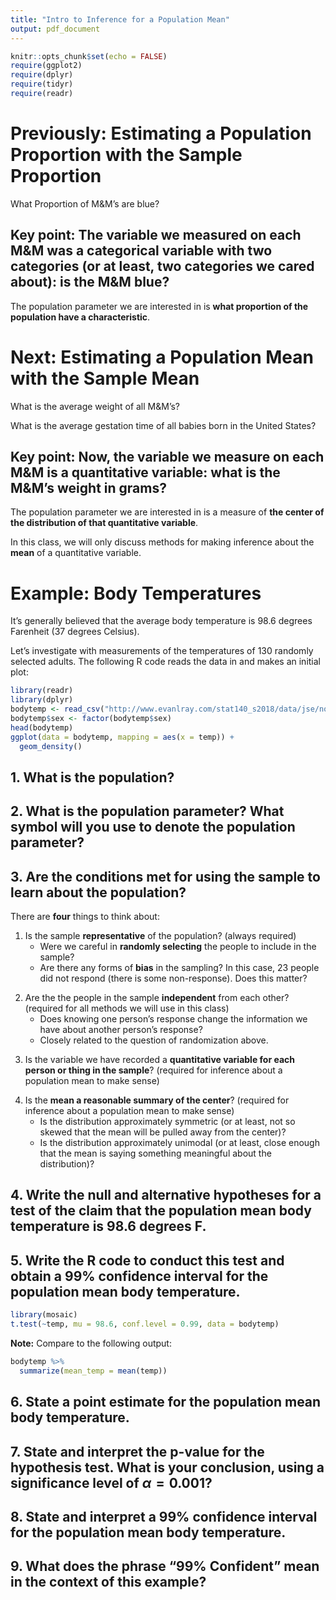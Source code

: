 ```yaml
---
title: "Intro to Inference for a Population Mean"
output: pdf_document
---
```


```r
knitr::opts_chunk$set(echo = FALSE)
require(ggplot2)
require(dplyr)
require(tidyr)
require(readr)
```

# Previously: Estimating a Population Proportion with the Sample Proportion

What Proportion of M&M's are blue?

\includegraphics{pop-sample.png}

## Key point: The variable we measured on each M&M was a categorical variable with two categories (or at least, two categories we cared about): is the M&M blue?

The population parameter we are interested in is **what proportion of the population have a characteristic**.

\newpage

# Next: Estimating a Population Mean with the Sample Mean

What is the average weight of all M&M's?

What is the average gestation time of all babies born in the United States?

\includegraphics{pop-sample-quantitative.png}

## Key point: Now, the variable we measure on each M&M is a quantitative variable: what is the M&M's weight in grams?

The population parameter we are interested in is a measure of **the center of the distribution of that quantitative variable**.

In this class, we will only discuss methods for making inference about the **mean** of a quantitative variable.

\newpage

# Example: Body Temperatures

It's generally believed that the average body temperature is 98.6 degrees Farenheit (37 degrees Celsius).

Let's investigate with measurements of the temperatures of 130 randomly selected adults.  The following R code reads the data in and makes an initial plot:

```r
library(readr)
library(dplyr)
bodytemp <- read_csv("http://www.evanlray.com/stat140_s2018/data/jse/normtemp/bodytemp.csv")
bodytemp$sex <- factor(bodytemp$sex)
head(bodytemp)
ggplot(data = bodytemp, mapping = aes(x = temp)) +
  geom_density()
```

## 1. What is the population?

\vspace{2cm}

## 2. What is the population parameter?  What symbol will you use to denote the population parameter?

\vspace{2cm}

## 3. Are the conditions met for using the sample to learn about the population?

There are **four** things to think about:

1. Is the sample **representative** of the population? (always required)
    * Were we careful in **randomly selecting** the people to include in the sample?
    * Are there any forms of **bias** in the sampling?  In this case, 23 people did not respond (there is some non-response).  Does this matter?

\vspace{2cm}

2.  Are the the people in the sample **independent** from each other? (required for all methods we will use in this class)
    * Does knowing one person's response change the information we have about another person's response?
    * Closely related to the question of randomization above.

\vspace{2cm}

3. Is the variable we have recorded a **quantitative variable for each person or thing in the sample**?  (required for inference about a population mean to make sense)

\vspace{2cm}

4. Is the **mean a reasonable summary of the center**?  (required for inference about a population mean to make sense)
    * Is the distribution approximately symmetric (or at least, not so skewed that the mean will be pulled away from the center)?
    * Is the distribution approximately unimodal (or at least, close enough that the mean is saying something meaningful about the distribution)?

\vspace{2cm}

## 4. Write the null and alternative hypotheses for a test of the claim that the population mean body temperature is 98.6 degrees F.

\vspace{2cm}

## 5. Write the R code to conduct this test and obtain a 99% confidence interval for the population mean body temperature.

```r
library(mosaic)
t.test(~temp, mu = 98.6, conf.level = 0.99, data = bodytemp)
```

**Note:** Compare to the following output:

```r
bodytemp %>%
  summarize(mean_temp = mean(temp))
```

## 6. State a point estimate for the population mean body temperature.

\vspace{2cm}

## 7. State and interpret the p-value for the hypothesis test.  What is your conclusion, using a significance level of $\alpha = 0.001$?

\vspace{2cm}

## 8. State and interpret a 99% confidence interval for the population mean body temperature.

\vspace{2cm}

## 9. What does the phrase "99% Confident" mean in the context of this example?

\vspace{3cm}
